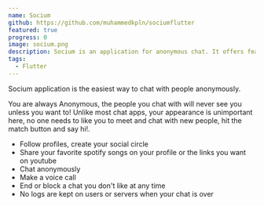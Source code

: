 ```yaml
---
name: Socium
github: https://github.com/muhammedkpln/sociumflutter
featured: true
progress: 0
image: socium.png
description: Socium is an application for anonymous chat. It offers features such as anonymous chat, sharing Spotify songs and creating a social circle by following profiles. The app supports voice calls and gives users the ability to manage their chats, including ending or blocking unwanted conversations.
tags:
  - Flutter
---
```


Socium application is the easiest way to chat with people anonymously.

You are always Anonymous, the people you chat with will never see you unless you want to!
Unlike most chat apps, your appearance is unimportant here, no one needs to like you to meet and chat with new people, hit the match button and say hi!.

- Follow profiles, create your social circle
- Share your favorite spotify songs on your profile or the links you want on youtube
- Chat anonymously
- Make a voice call
- End or block a chat you don't like at any time
- No logs are kept on users or servers when your chat is over
